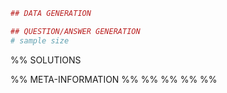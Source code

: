 ```r
## DATA GENERATION

## QUESTION/ANSWER GENERATION
# sample size

```

\begin{question}
\puntos{3} El síndrome PFAPA (acrónimo en inglés de fiebre periódica, estomatitis aftosa, faringitis y adenitis) se caracteriza por episodios recurrentes de fiebre que pueden durar de 3 a 6 días. En el caso de un paciente, la evolución de la temperatura en uno de los episodios de fiebre viene dado por la expresión $T(x)=36.5+e^{\frac{-(x-2)^2}{2}}$, donde $T$ es la temperatura del paciente y $x$ es el tiempo en días que transcurre desde que comienza un episodio de subida de fiebre.

\begin{enumerate}
-  ¿Cuál será la temperatura máxima que alcanzará el paciente?
-  Utilizando la derivada, calcular de forma aproximada la variación de la temperatura del paciente un día después de comenzar con el episodio febril?
\end{enumerate}
\end{question}


%% SOLUTIONS
\begin{solution}

\end{solution}

%% META-INFORMATION
%% \extype{num}
%% \exsolution{Solución}
%% \exname{der-gen-1}
%% \extol{0.001}
%% \degree{Todos}
 
